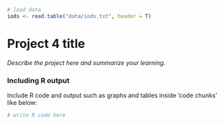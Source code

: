 ```r
# load data
iods <- read.table("data/iods.txt", header = T)
```

# Project 4 title

*Describe the project here and summarize your learning.*

### Including R output

Include R code and output such as graphs and tables inside 'code chunks' like below:  

```r
# write R code here
```
